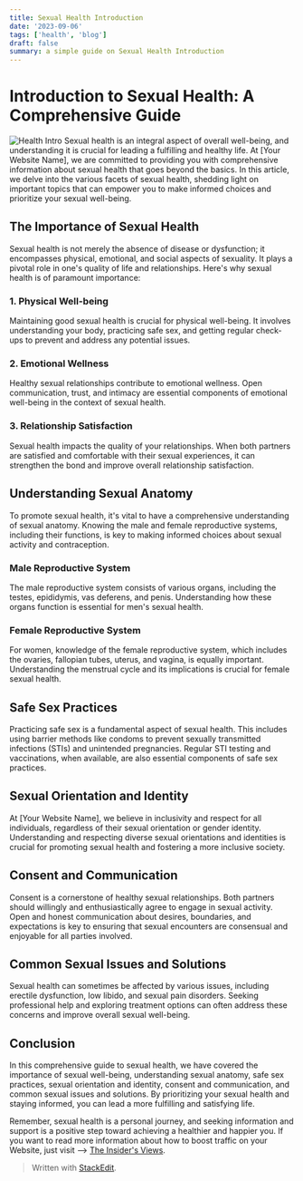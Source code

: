 ```yaml
---
title: Sexual Health Introduction
date: '2023-09-06'
tags: ['health', 'blog']
draft: false
summary: a simple guide on Sexual Health Introduction
---
```


# Introduction to Sexual Health: A Comprehensive Guide
![Health Intro](https://lh3.googleusercontent.com/Kc5XbQvYYydWRDb7Dap7SMhuLaZvzqVz-Y8vsnQe5NfpV7i_0EmqWJa8X2K41w1uFE3sRibTAIu24nEsX8NxbznRdczMvzlBFshm8rpRbgjDozbSEf6iBZASzzyV5afyoztIbZUvSASTPLj4qbOXvo7w8mFR9v_r4wonAhIoEjn-EM_NSPv9e5haxQ)
Sexual health is an integral aspect of overall well-being, and understanding it is crucial for leading a fulfilling and healthy life. At [Your Website Name], we are committed to providing you with comprehensive information about sexual health that goes beyond the basics. In this article, we delve into the various facets of sexual health, shedding light on important topics that can empower you to make informed choices and prioritize your sexual well-being.

## The Importance of Sexual Health

Sexual health is not merely the absence of disease or dysfunction; it encompasses physical, emotional, and social aspects of sexuality. It plays a pivotal role in one's quality of life and relationships. Here's why sexual health is of paramount importance:

### 1. Physical Well-being

Maintaining good sexual health is crucial for physical well-being. It involves understanding your body, practicing safe sex, and getting regular check-ups to prevent and address any potential issues.

### 2. Emotional Wellness

Healthy sexual relationships contribute to emotional wellness. Open communication, trust, and intimacy are essential components of emotional well-being in the context of sexual health.

### 3. Relationship Satisfaction

Sexual health impacts the quality of your relationships. When both partners are satisfied and comfortable with their sexual experiences, it can strengthen the bond and improve overall relationship satisfaction.

## Understanding Sexual Anatomy

To promote sexual health, it's vital to have a comprehensive understanding of sexual anatomy. Knowing the male and female reproductive systems, including their functions, is key to making informed choices about sexual activity and contraception.

### Male Reproductive System

The male reproductive system consists of various organs, including the testes, epididymis, vas deferens, and penis. Understanding how these organs function is essential for men's sexual health.

### Female Reproductive System

For women, knowledge of the female reproductive system, which includes the ovaries, fallopian tubes, uterus, and vagina, is equally important. Understanding the menstrual cycle and its implications is crucial for female sexual health.

## Safe Sex Practices

Practicing safe sex is a fundamental aspect of sexual health. This includes using barrier methods like condoms to prevent sexually transmitted infections (STIs) and unintended pregnancies. Regular STI testing and vaccinations, when available, are also essential components of safe sex practices.

## Sexual Orientation and Identity

At [Your Website Name], we believe in inclusivity and respect for all individuals, regardless of their sexual orientation or gender identity. Understanding and respecting diverse sexual orientations and identities is crucial for promoting sexual health and fostering a more inclusive society.

## Consent and Communication

Consent is a cornerstone of healthy sexual relationships. Both partners should willingly and enthusiastically agree to engage in sexual activity. Open and honest communication about desires, boundaries, and expectations is key to ensuring that sexual encounters are consensual and enjoyable for all parties involved.

## Common Sexual Issues and Solutions

Sexual health can sometimes be affected by various issues, including erectile dysfunction, low libido, and sexual pain disorders. Seeking professional help and exploring treatment options can often address these concerns and improve overall sexual well-being.

## Conclusion

In this comprehensive guide to sexual health, we have covered the importance of sexual well-being, understanding sexual anatomy, safe sex practices, sexual orientation and identity, consent and communication, and common sexual issues and solutions. By prioritizing your sexual health and staying informed, you can lead a more fulfilling and satisfying life.

Remember, sexual health is a personal journey, and seeking information and support is a positive step toward achieving a healthier and happier you. If you want to read more information about how to boost traffic on your Website, just visit --> [The Insider's Views](https://www.theinsidersviews.com/search/label/SEO).


> Written with [StackEdit](https://stackedit.io/).
